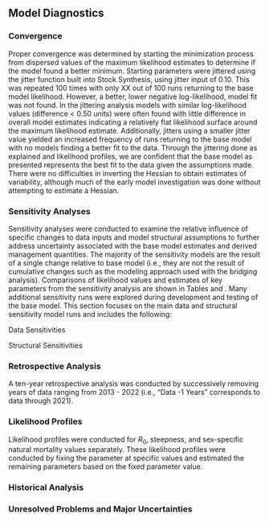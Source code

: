 ## Model Diagnostics

### Convergence

Proper convergence was determined by starting the minimization process from dispersed values of the maximum likelihood estimates to determine if the model found a better minimum. Starting parameters were jittered using the jitter function built into Stock Synthesis, using jitter input of 0.10. This was repeated 100 times with only XX out of 100 runs returning to the base model likelihood. However, a better, lower negative log-likelihood, model fit was not found. In the jittering analysis models with similar log-likelihood values (difference < 0.50 units) were often found with little difference in overall model estimates indicating a relatively flat likelihood surface around the maximum likelihood estimate. Additionally, jitters using a smaller jitter value yielded an increased frequency of runs returning to the base model with no models finding a better fit to the data. Through the jittering done as explained and likelihood profiles, we are confident that the base model as presented represents the best fit to the data given the assumptions made. There were no difficulties in inverting the Hessian to obtain estimates of variability, although much of the early model investigation was done without attempting to estimate a Hessian.

### Sensitivity Analyses

Sensitivity analyses were conducted to examine the relative influence of specific changes to data inputs and model structural assumptions to further address uncertainty associated with the base model estimates and derived management quantities.  The majority of the sensitivity models are the result of a single change relative to base model (i.e., they are not the result of cumulative changes such as the modeling approach used with the bridging analysis). Comparisons of likelihood values and estimates of key parameters from the sensitivity analysis are shown in Tables \ref{tab:sensitivities1} and \ref{tab:sensitivities2}. Many additional sensitivity runs were explored during development and testing of the base model. This section focuses on the main data and structural sensitivity model runs and includes the following:

Data Sensitivities

\begin{enumerate}
   
  \item Remove ...
  
\end{enumerate}

Structural Sensitivities

\begin{enumerate}
   
  \item  list of items

\end{enumerate}

### Retrospective Analysis

A ten-year retrospective analysis was conducted by successively removing years of data ranging from 2013 - 2022 (i.e., "Data -1 Years" corresponds to data through 2021). 

### Likelihood Profiles

Likelihood profiles were conducted for $R_0$, steepness, and sex-specific natural mortality values separately. These likelihood profiles were conducted by fixing the parameter at specific values and estimated the remaining parameters based on the fixed parameter value.

### Historical Analysis

### Unresolved Problems and Major Uncertainties
